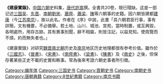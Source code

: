 {{unreferenced|time=2012-07-19T09:42:01+00:00}}
'''《建康實錄》'''，[[中国|中国]][[六朝|六朝]]史料集，[[唐代|唐代]][[许嵩_(唐朝)|許嵩]]撰。全書共20卷，現已殘缺。这是一部记述[[三国|三国]][[孫吳|吴]]、[[东晋|东晋]]、[[南北朝|南朝]][[劉宋|劉宋]]、[[蕭齊|蕭齊]]、[[蕭梁|蕭梁]]、[[南朝陈|陳]]等六朝事的史籍。因六朝皆建都[[建康|建康]]（今[[江苏|江苏]][[南京|南京]]），故以此名。作者在《序》中說，此書「具六朝君臣行事，事有詳簡，文有機要，不必備舉。若土地、山川、城池、宮苑，當時制置，或互興毀，各明處所，用存古跡。其有異事別聞，辭不相屬，則皆注記，以益見知。使周覽而不煩，約而無失者也。」

《建康實錄》对研究[[魏晋南北朝|魏晋南北朝]]历史及[[南京|南京]]地区历史地理都很有参考价值。雖作於《[[三國志|三國志]]》、《[[晉書|晉書]]》、《[[宋書|宋書]]》、《[[南齊書|南齊書]]》、《[[梁書|梁書]]》、《[[陳書|陳書]]》及《[[南史|南史]]》之後，但保存著某些正史不載的史實和軼事。常為後來考證六朝史事者所引徵。

{{Historical-book-stub}}
{{wikisource}}
{{wikisource|建康實録_(四庫全書本)}}

[[Category:编年体|Category:编年体]]
[[Category:三国史书|Category:三国史书]]
[[Category:晋朝史书|Category:晋朝史书]]
[[Category:南朝史书|Category:南朝史书]]
[[Category:唐朝典籍|Category:唐朝典籍]]
[[Category:8世紀書籍|Category:8世紀書籍]]
[[Category:南京书籍|Category:南京书籍]]
